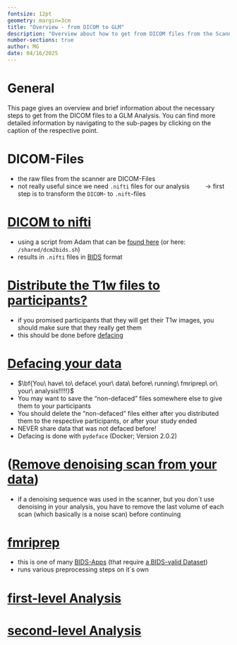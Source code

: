```yaml
---
fontsize: 12pt
geometry: margin=3cm
title: "Overview - from DICOM to GLM"
description: "Overview about how to get from DICOM files from the Scanner to your GLM Analysis"
number-sections: true
author: MG
date: 04/16/2025
---
```


# General

This page gives an overview and brief information about the necessary steps to get from the DICOM files to a GLM Analysis. You can find more detailed information by navigating to the sub-pages by clicking on the caption of the respective point.

# DICOM-Files

-   the raw files from the scanner are DICOM-Files
-   not really useful since we need `.nifti` files for our analysis $\qquad\to$ first step is to transform the `DICOM`- to `.nift`-files

# [DICOM to nifti](DICOMtoBIDS.qmd)

-   using a script from Adam that can be [found here](https://github.com/adam-coates/dicom2bids) (or here: `/shared/dcm2bids.sh`)
-   results in `.nifti` files in [BIDS](https://bids-specification.readthedocs.io/en/stable/introduction.html) format

# [Distribute the T1w files to participants?](ProvidingParticipantsWithTheirT1wFile.qmd)

-   if you promised participants that they will get their T1w images, you should make sure that they really get them
-   this should be done before [defacing](defacing.qmd)

# [Defacing your data](defacing.qmd)

-   $\bf{You\ have\ to\ deface\ your\ data\ before\ running\ fmriprep\ or\ your\ analysis!!!!!}$
-   You may want to save the "non-defaced" files somewhere else to give them to your participants
-   You should delete the "non-defaced" files either after you distributed them to the respective participants, or after your study ended
-   NEVER share data that was not defaced before!
-   Defacing is done with `pydeface` (Docker; Version 2.0.2)

# ([Remove denoising scan from your data](RemoveDenoisingScan.qmd))

-   if a denoising sequence was used in the scanner, but you don´t use denoising in your analysis, you have to remove the last volume of each scan (which basically is a noise scan) before continuing

# [fmriprep](run_fmriprep.qmd)

-   this is one of many [BIDS-Apps](https://bids.neuroimaging.io//tools/bids-apps.html) (that require [a BIDS-valid Dataset](https://bids-standard.github.io/bids-validator/))
-   runs various preprocessing steps on it´s own

# [first-level Analysis](first_level_glm_nilearn.qmd)

# [second-level Analysis](second_level_glm_nilearn.qmd)


